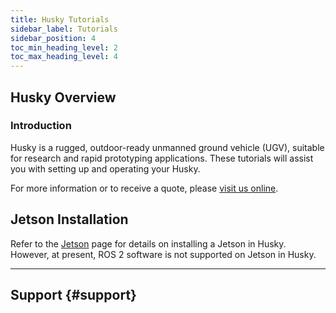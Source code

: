 ```yaml
---
title: Husky Tutorials
sidebar_label: Tutorials
sidebar_position: 4
toc_min_heading_level: 2
toc_max_heading_level: 4
---
```



<ComponentIntroductionHusky />

## Husky Overview

### Introduction

Husky is a rugged, outdoor-ready unmanned ground vehicle (UGV), suitable for research and rapid prototyping applications.
These tutorials will assist you with setting up and operating your Husky.

For more information or to receive a quote, please [visit us online](http://clearpathrobotics.com/husky).

<ComponentTutorialLinks />

## Jetson Installation

Refer to the [Jetson](../../accessories/computers/jetson/jetson_hardware) page for details on installing a Jetson in Husky.
However, at present, ROS 2 software is not supported on Jetson in Husky.

---

## Support {#support}

<Support />
